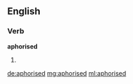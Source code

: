 ==English==

===Verb===
'''aphorised'''

# {{past of|aphorise}}

[[de:aphorised]]
[[mg:aphorised]]
[[ml:aphorised]]